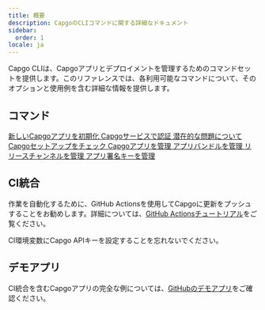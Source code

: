```yaml
---
title: 概要
description: CapgoのCLIコマンドに関する詳細なドキュメント
sidebar:
  order: 1
locale: ja
---
```



Capgo CLIは、Capgoアプリとデプロイメントを管理するためのコマンドセットを提供します。このリファレンスでは、各利用可能なコマンドについて、そのオプションと使用例を含む詳細な情報を提供します。

## コマンド

<CardGrid stagger>
  <a href="/init/">
    <Card title="init" icon="rocket">
      新しいCapgoアプリを初期化
    </Card>
  </a>

  <a href="/login/">
    <Card title="login" icon="approve-check">
      Capgoサービスで認証
    </Card>
  </a>

  <a href="/docs/cli/reference/doctor/">
    <Card title="doctor" icon="approve-check-circle">
      潜在的な問題についてCapgoセットアップをチェック
    </Card>
  </a>

  <a href="/app/">
    <Card title="app" icon="seti:default">
      Capgoアプリを管理
    </Card>
  </a>

  <a href="/docs/cli/reference/bundle/">
    <Card title="bundle" icon="seti:html">
      アプリバンドルを管理
    </Card>
  </a>

  <a href="/docs/cli/reference/channel/">
    <Card title="channel" icon="seti:git">
      リリースチャンネルを管理
    </Card>
  </a>

  <a href="/key/">
    <Card title="key" icon="seti:lock">
      アプリ署名キーを管理
    </Card>
  </a>
</CardGrid>

## CI統合

作業を自動化するために、GitHub Actionsを使用してCapgoに更新をプッシュすることをお勧めします。詳細については、[GitHub Actionsチュートリアル](https://capgo.app/blog/automatic-build-and-release-with-github-actions/)をご覧ください。

CI環境変数にCapgo APIキーを設定することを忘れないでください。

## デモアプリ

CI統合を含むCapgoアプリの完全な例については、[GitHubのデモアプリ](https://github.com/Cap-go/demo-app/)をご確認ください。
